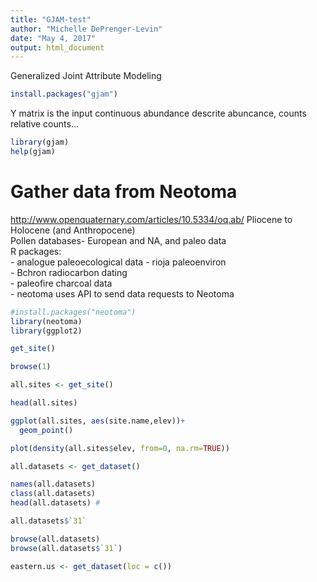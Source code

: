 ```yaml
---
title: "GJAM-test"
author: "Michelle DePrenger-Levin"
date: "May 4, 2017"
output: html_document
---
```


Generalized Joint Attribute Modeling

```r
install.packages("gjam")
```

Y matrix is the input
continuous abundance 
descrite abuncance, counts
relative counts...

```r
library(gjam)
help(gjam)
```

# Gather data from Neotoma   
<http://www.openquaternary.com/articles/10.5334/oq.ab/> 
Pliocene to Holocene (and Anthropocene)      
Pollen databases- European and NA, and paleo data   
R packages:    
  - analogue  paleoecological data
  - rioja  paleoenviron     
  - Bchron radiocarbon dating   
  - paleofire  charcoal data   
  - neotoma  uses API to send data requests to Neotoma
```r
#install.packages("neotoma")
library(neotoma)
library(ggplot2)

get_site()

browse(1)

all.sites <- get_site()

head(all.sites)

ggplot(all.sites, aes(site.name,elev))+
  geom_point()

plot(density(all.sites$elev, from=0, na.rm=TRUE))

all.datasets <- get_dataset()

names(all.datasets)
class(all.datasets)
head(all.datasets) # 

all.datasets$`31`

browse(all.datasets)
browse(all.datasets$`31`)

eastern.us <- get_dataset(loc = c())
```


